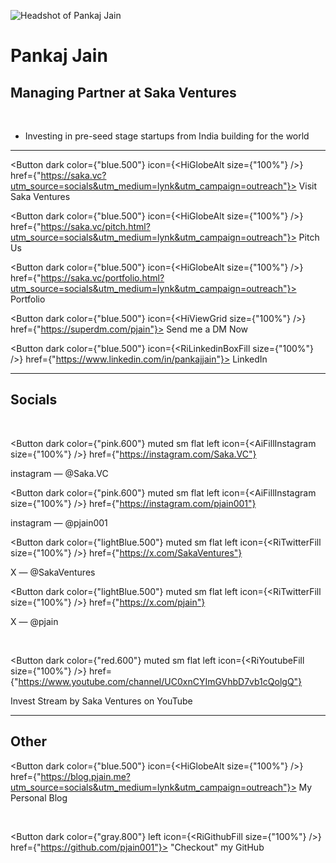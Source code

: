 
![Headshot of Pankaj Jain](/img/pj.jpg)

#  Pankaj Jain

##  Managing Partner at Saka Ventures

<br />

- Investing in pre-seed stage startups from India building for the world

---

<Button dark color={"blue.500"} icon={<HiGlobeAlt size={"100%"} />} href={"https://saka.vc?utm_source=socials&utm_medium=lynk&utm_campaign=outreach"}>
  <span>Visit Saka Ventures</span>
</Button>

<Button dark color={"blue.500"} icon={<HiGlobeAlt size={"100%"} />} href={"https://saka.vc/pitch.html?utm_source=socials&utm_medium=lynk&utm_campaign=outreach"}>
  <span>Pitch Us</span>
</Button>

<Button dark color={"blue.500"} icon={<HiGlobeAlt size={"100%"} />} href={"https://saka.vc/portfolio.html?utm_source=socials&utm_medium=lynk&utm_campaign=outreach"}>
  <span>Portfolio</span>
</Button>


<Button dark color={"blue.500"} icon={<HiViewGrid size={"100%"} />} href={"https://superdm.com/pjain"}>
  <span>Send me a DM Now</span>
</Button>

<Button dark color={"blue.500"} icon={<RiLinkedinBoxFill size={"100%"} />} href={"https://www.linkedin.com/in/pankajjain"}>
  <span>LinkedIn</span>
</Button>

---

## Socials

<br />

<Button
  dark
  color={"pink.600"}
  muted
  sm
  flat
  left
  icon={<AiFillInstagram size={"100%"} />}
  href={"https://instagram.com/Saka.VC"}
>
  <span>instagram — @Saka.VC</span>
</Button>

<Button
  dark
  color={"pink.600"}
  muted
  sm
  flat
  left
  icon={<AiFillInstagram size={"100%"} />}
  href={"https://instagram.com/pjain001"}
>
  <span>instagram — @pjain001</span>
</Button>
<br />

<Button
  dark
  color={"lightBlue.500"}
  muted
  sm
  flat
  left
  icon={<RiTwitterFill size={"100%"} />}
  href={"https://x.com/SakaVentures"}
>
  <span>X — @SakaVentures</span>
</Button>

<Button
  dark
  color={"lightBlue.500"}
  muted
  sm
  flat
  left
  icon={<RiTwitterFill size={"100%"} />}
  href={"https://x.com/pjain"}
>
  <span>X — @pjain</span>
</Button>

<br />

<Button
  dark
  color={"red.600"}
  muted
  sm
  flat
  left
  icon={<RiYoutubeFill size={"100%"} />}
  href={"https://www.youtube.com/channel/UC0xnCYImGVhbD7vb1cQolgQ"}
  >
  <span>Invest Stream by Saka Ventures on YouTube</span>
</Button>


---

## Other

<Button dark color={"blue.500"} icon={<HiGlobeAlt size={"100%"} />} href={"https://blog.pjain.me?utm_source=socials&utm_medium=lynk&utm_campaign=outreach"}>
  <span>My Personal Blog</span>
</Button>

<br />

<Button dark color={"gray.800"} left icon={<RiGithubFill size={"100%"} />} href={"https://github.com/pjain001"}>
  <span>"Checkout" my GitHub</span>
</Button>

